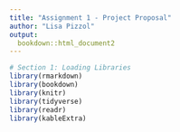 ```yaml
---
title: "Assignment 1 - Project Proposal"
author: "Lisa Pizzol"
output:
  bookdown::html_document2
---
```


```r
# Section 1: Loading Libraries
library(rmarkdown)
library(bookdown)
library(knitr)
library(tidyverse)
library(readr)
library(kableExtra)
```



